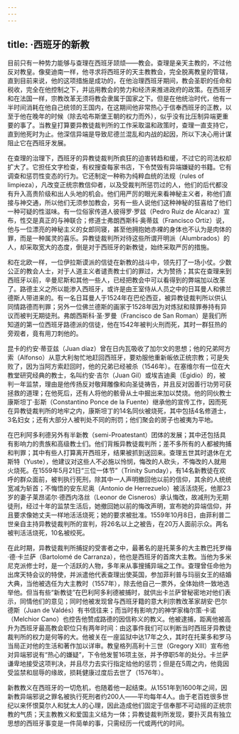 ```yaml
---
---
---
```

title: ·西班牙的新教
---




目前只有一种势力能够与查理在西班牙颉颃——教会。查理是亲天主教的，不过他反对教皇。像斐迪南一样，他寻求将西班牙的天主教教会，完全脱离教皇的管辖，直到目前来说，他的这项措施是成功的，在他治理西班牙期间，教会圣职的任命和税收，完全在他控制之下，并运用教会的势力和经济来推进政府的政策。在西班牙和在法国一样，宗教改革无须将教会隶属于国家之下。但是在他统治时代，他有一半时间消耗在他自己统领的王国内，在这期间他非常热心于信奉西班牙的正教，以至于他在晚年的时候（除去哈布斯堡王朝的权力而外），似乎没有比压制异端更重要的事了。当教皇打算要异教徒裁判所的工作采取温和政策时，查理一直支持它，直到他死时为止。他深信异端是导致尼德兰混乱和内战的起因，所以下决心用计谋阻止它在西班牙发展。

在查理的治理下，西班牙的异教徒裁判所疯狂的迫害转趋和缓，不过它的司法权却扩大了。它担任文字检查，有权搜查每家书店，下令焚毁有异端嫌疑的书籍。它有调查和惩罚性变态的行为。它还制定一种称为纯粹血统的法规（rules of limpieza），凡改变正统宗教信仰者，以及受裁判所惩罚过的人，他们的后代都没有升入高贵阶级和出人头地的机会。他们用严厉的眼光来看神秘主义者，称他们直接与神交通，所以他们无须参加教会，另有一些人说他们这种神秘的狂喜给了他们一种可疑的性滋味。有一位俗家传道人彼得罗·罗兹（Pedro Ruiz de Alcaraz）宣布，性交是真正的与神联合；修道士弗朗西斯科·奥蒂兹（Francisco Ortiz）说，他与一位漂亮的神秘主义的女郎同寝，甚至他拥抱她赤裸的身体也不认为是肉体的罪，而是一种属灵的喜乐。异教徒裁判所对待这些所谓开明派（Alumbrados）的人，却采取宽大的态度，倒是对于西班牙的新教徒，始终采取严厉的措施。

和在北欧一样，一位伊拉斯谟派的信徒在新教的战斗中，领先打了一场小仗。少数公正的教会人士，对于人道主义者谴责教士们的罪过，大为赞扬；其实在查理来到西班牙以前，辛曼尼斯和其他一些人，已经把教会中可以看得到的弊端加以改革了。路德主义之所以能渗入西班牙，或许是由王室侍从人员之中的日耳曼人和佛兰德斯人带进来的。有一名日耳曼人于1524年在巴伦西亚，被异教徒裁判所以供认同情路德而判罪；另外一位佛兰德斯的画家于1528年因为对炼狱和赎罪券持有异议而被判无期徒刑。弗朗西斯科·圣·罗曼（Francisco de San Roman）是我们所知道的第一位西班牙路德派的信徒，他在1542年被判火刑而死，其时一群狂热的旁观者，竟有用刀刺他的。

昆卡的约安·蒂亚兹（Juan díaz）曾在日内瓦吸收了加尔文的思想；他的兄弟阿方索（Alfonso）从意大利匆忙地赶回西班牙，要劝服他重新皈依正统宗教；可是失败了，因为当阿方索赶回时，他的兄弟已经被杀（1546年）。在塞维尔有一位在大教堂研究经典的教士，名叫约安·吉尔（Juan Gil）或埃吉迪奥（Egidio）的，被判一年监禁，理由是他传扬反对敬拜雕像和向圣徒祷告，并且反对因善行功劳可获拯救的道理；在他死后，还有人将他的骸骨从土中掘出来加以焚烧。他的同伙教士康斯坦丁·彭斯（Constantino Ponce de la Fuente）继承他的宣传工作，因而死在异教徒裁判所的地牢之内，康斯坦丁的14名同伙被烧死，其中包括4名修道士，3名妇女；还有大部分人被判处不同的刑罚；他们聚会的房子也被夷为平地。

在巴利阿多利德另外有半新教（semi-Proatestant）团体的发展；其中还包括具有影响力的贵族和高级教士们。他们背叛异教徒裁判所；差不多所有的人都被拘捕和判罪；其中有些人打算离开西班牙，结果被抓到送回来。查理五世其时退休在尤斯特（Yuste），他建议对这些人不必施以怜悯，悔改的人砍头，不悔改的人就用火烧死。在1559年5月21日“三位一体节”（Trinity Sunday），有14名新教徒在欢呼的群众面前，被判执行死刑，除其中一人声明撤回他以前的信仰，其余的人统统宽减为斩首；不悔悟的安东尼奥（Antonio de Herrezuelo）被活活烧死，他那23岁的妻子莱昂诺尔·德西内洛丝（Leonor de Cisneros）承认悔改，故减刑为无期徒刑，经过十年的监禁生活后，她撤回她以前的悔改声明，宣布她的异端信仰，并且要求像她丈夫一样地活活烧死；她的要求被批准。1559年10月8日，由菲利普二世亲自主持异教徒裁判所的宣判，将26名以上之被告，在20万人面前示众。两名被判活活烧死，10名被绞死。

在此时期，异教徒裁判所捕捉的受害者之中，最著名的是托莱多的大主教巴托罗梅·德·卡兰萨（Bartolomé de Carranza），他也是西班牙的首席大主教。当他为多米尼克派修士时，是一个活跃的人物，多年来从事搜捕异端之工作。查理曾任命他为出席天特会议的特使，并派遣他代表查理出使英国，参加菲利普与玛丽女王的结婚大典，当他被选任为大主教时（1557年），除去他自己一票外，全体始终一致地选举他。但当有些“新教徒”在巴利阿多利德被捕时，就供出卡兰萨曾秘密地对他们表示，同情他们的意见；同时他被发现曾与西班牙籍的意大利宗教改革家胡安·巴尔德斯（Juan de Valdés）有书信往来；而当时有影响力的神学家梅尔策·卡诺（Melchior Cano）也控告他赞成路德的因信称义的教义。他被逮捕，距离他被高升为西班牙最高教会职位只有两年时间：由这事件我们可以判断当时西班牙异教徒裁判所的权力是何等的大。他被关在一座监狱中达17年之久，其时在托莱多和罗马当局正对他的生活和著作加以详审。教皇格列高利十三世（Gregory XIII）宣布他对异端邪说有“热心的嫌疑”，下令他发誓16项主张，并予停职5年的处分。卡兰萨谦卑地接受这项判决，并且尽力去实行指定给他的惩罚；但是在5周之内，他竟因受监禁和屈辱的缘故，损耗健康过度后去世了（1576年）。

新教教义在西班牙的一切危机，也随着他一起结束。从1551年到1600年之间，因新教异端邪说之罪名被执行死刑者约200人——平均每年4人。由于老百姓很多世纪以来怀恨莫尔人和犹太人的心理，因此造成他们固定于信奉那不可动摇的正统宗教的气质；天主教教义和爱国主义结为一体；异教徒裁判所发现，要扑灭具有独立思想的西班牙事变是一件简单的事，只需经历一代或两代的时间。
